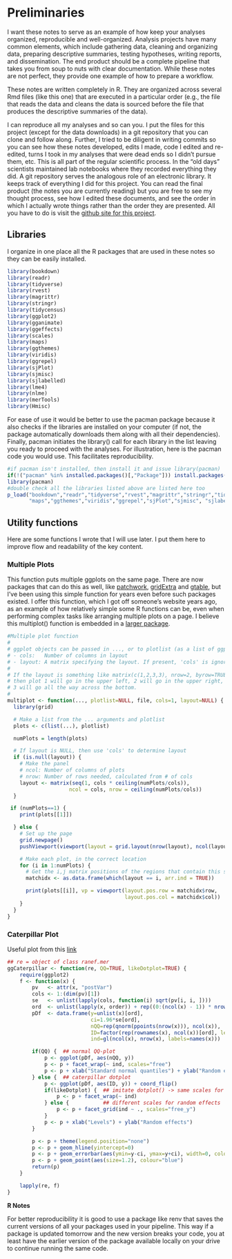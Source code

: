 # Preliminaries

I want these notes to serve as an example of how keep your analyses organized, reproducible and well-organized.  Analysis projects have many common elements, which include gathering data, cleaning and organizing data, preparing descriptive summaries, testing hypotheses, writing reports, and dissemination.  The end product should be a complete pipeline that takes you from soup to nuts with clear documentation.   While these notes are not perfect, they provide one example of how to prepare a workflow.

These notes are written completely in R. They are organized across several Rmd files (like this one) that are executed in a particular order (e.g., the file that reads the data and cleans the data is sourced before the file that produces the descriptive summaries of the data).  

I can reproduce all my analyses and so can you. I put the files for this project (except for the data downloads) in a git repository that you can clone and follow along. Further, I tried to be diligent in writing commits so you can see how these notes developed, edits I made, code I edited and re-edited, turns I took in my analyses that were dead ends so I didn't pursue them, etc.  This is all part of the regular scientific process.  In the "old days" scientists maintained lab notebooks where they recorded everything they did. A git repository serves the analogous role of an electronic library. It keeps track of everything I did for this project.  You can read the final product (the notes you are currently reading) but you are free to see my thought process, see how I edited these documents, and see the order in which I actually wrote things rather than the order they are presented.  All you have to do is visit the [github site for this project](https://github.com/gonzoum/covid19-analyses).

## Libraries

I organize in one place all the R packages that are used in these notes so they can be easily installed.

```r
library(bookdown)
library(readr)
library(tidyverse)
library(rvest)
library(magrittr)
library(stringr)
library(tidycensus)
library(ggplot2)
library(gganimate)
library(ggeffects)
library(scales)
library(maps)
library(ggthemes)
library(viridis)
library(ggrepel)
library(sjPlot)
library(sjmisc)
library(sjlabelled)
library(lme4)
library(nlme)
library(merTools)
library(Hmisc)
```

For ease of use it would be better to use the pacman package because it also checks if the libraries are installed on your computer (if not, the package automatically downloads them along with all their dependencies).  Finally, pacman initiates the library() call for each library in the list leaving you ready to proceed with the analyses. For illustration, here is the pacman code you would use. This facilitates reproducibility.  

```r
#if pacman isn't installed, then install it and issue library(pacman)
if(!("pacman" %in% installed.packages()[,"Package"])) install.packages("pacman")
library(pacman)
#double check all the libraries listed above are listed here too
p_load("bookdown","readr","tidyverse","rvest","magrittr","stringr","tidycensus","ggplot2","gganimate","ggeffects", "scales", 
       "maps","ggthemes","viridis","ggrepel","sjPlot","sjmisc", "sjlabelled","lme4","nlme","merTools","Hmisc")
```

## Utility functions

Here are some functions I wrote that I will use later. I put them here to improve flow and readability of the key content.

### Multiple Plots

This function puts multiple ggplots on the same page.  There are now packages that can do this as well, like [patchwork](https://patchwork.data-imaginist.com/), [gridExtra](https://cran.r-project.org/web/packages/egg/vignettes/Ecosystem.html) and [gtable](https://cran.r-project.org/web/packages/gtable/index.html), but I've been using this simple function for years even before such packages existed. I offer this function, which I got off someone's website years ago, as an example of how relatively simple some R functions can be, even when performing complex tasks like arranging multiple plots on a page.  I believe this multiplot() function is embedded in a [larger package](http://larmarange.github.io/JLutils/reference/multiplot.html).

```r
#Multiple plot function
#
# ggplot objects can be passed in ..., or to plotlist (as a list of ggplot objects)
# - cols:   Number of columns in layout
# - layout: A matrix specifying the layout. If present, 'cols' is ignored.
#
# If the layout is something like matrix(c(1,2,3,3), nrow=2, byrow=TRUE),
# then plot 1 will go in the upper left, 2 will go in the upper right, and
# 3 will go all the way across the bottom.
#
multiplot <- function(..., plotlist=NULL, file, cols=1, layout=NULL) {
  library(grid)

  # Make a list from the ... arguments and plotlist
  plots <- c(list(...), plotlist)

  numPlots = length(plots)

  # If layout is NULL, then use 'cols' to determine layout
  if (is.null(layout)) {
    # Make the panel
    # ncol: Number of columns of plots
    # nrow: Number of rows needed, calculated from # of cols
    layout <- matrix(seq(1, cols * ceiling(numPlots/cols)),
                    ncol = cols, nrow = ceiling(numPlots/cols))
  }

 if (numPlots==1) {
    print(plots[[1]])

  } else {
    # Set up the page
    grid.newpage()
    pushViewport(viewport(layout = grid.layout(nrow(layout), ncol(layout))))

    # Make each plot, in the correct location
    for (i in 1:numPlots) {
      # Get the i,j matrix positions of the regions that contain this subplot
      matchidx <- as.data.frame(which(layout == i, arr.ind = TRUE))

      print(plots[[i]], vp = viewport(layout.pos.row = matchidx$row,
                                      layout.pos.col = matchidx$col))
    }
  }
}

```

### Caterpillar Plot

Useful plot from this [link](https://stackoverflow.com/questions/13847936/plot-random-effects-from-lmer-lme4-package-using-qqmath-or-dotplot-how-to-mak)

```r
## re = object of class ranef.mer
ggCaterpillar <- function(re, QQ=TRUE, likeDotplot=TRUE) {
    require(ggplot2)
    f <- function(x) {
        pv   <- attr(x, "postVar")
        cols <- 1:(dim(pv)[1])
        se   <- unlist(lapply(cols, function(i) sqrt(pv[i, i, ])))
        ord  <- unlist(lapply(x, order)) + rep((0:(ncol(x) - 1)) * nrow(x), each=nrow(x))
        pDf  <- data.frame(y=unlist(x)[ord],
                           ci=1.96*se[ord],
                           nQQ=rep(qnorm(ppoints(nrow(x))), ncol(x)),
                           ID=factor(rep(rownames(x), ncol(x))[ord], levels=rownames(x)[ord]),
                           ind=gl(ncol(x), nrow(x), labels=names(x)))

        if(QQ) {  ## normal QQ-plot
            p <- ggplot(pDf, aes(nQQ, y))
            p <- p + facet_wrap(~ ind, scales="free")
            p <- p + xlab("Standard normal quantiles") + ylab("Random effect quantiles")
        } else {  ## caterpillar dotplot
            p <- ggplot(pDf, aes(ID, y)) + coord_flip()
            if(likeDotplot) {  ## imitate dotplot() -> same scales for random effects
                p <- p + facet_wrap(~ ind)
            } else {           ## different scales for random effects
                p <- p + facet_grid(ind ~ ., scales="free_y")
            }
            p <- p + xlab("Levels") + ylab("Random effects")
        }

        p <- p + theme(legend.position="none")
        p <- p + geom_hline(yintercept=0)
        p <- p + geom_errorbar(aes(ymin=y-ci, ymax=y+ci), width=0, colour="black")
        p <- p + geom_point(aes(size=1.2), colour="blue") 
        return(p)
    }

    lapply(re, f)
}

```

::: {.infobox .caution data-latex="{caution}"}

**R Notes**

For better reproducibility it is good to use a package like renv that saves the current versions of all your packages used in your pipeline. This way if  a package is updated tomorrow and the new version breaks your code, you at least have the earlier version of the package available locally on your drive to continue running the same code.

:::
